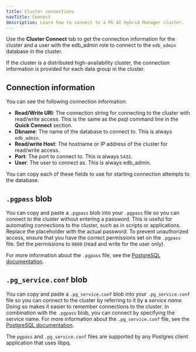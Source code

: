 ```yaml
---
title: Cluster connections
navTitle: Connect
description: Learn how to connect to a PG AI Hybrid Manager cluster.
---
```


Use the **Cluster Connect** tab to get the connection information for the cluster and a user with the edb_admin role to connect to the `edb_admin` database in the cluster.

If the cluster is a distributed high-availability cluster, the connection information is provided for each data group in the cluster.

## Connection information

You can see the following connection information:

-   **Read/Write URI**:
      The connection string for connecting to the cluster with read/write access. This is the same as the psql command line in the **Quick Connect** section.
-   **Dbname**:
      The name of the database to connect to. This is always `edb_admin`.
-   **Read/write Host**:
      The hostname or IP address of the cluster for read/write access.
-   **Port**:
      The port to connect to. This is always `5432`.
-   **User**:
      The user to connect as. This is always edb_admin.

You can copy each of these fields to use for starting connection attempts to the database.

## `.pgpass` blob

You can copy and paste a `.pgpass` blob into your `.pgpass` file so you can connect to the cluster without entering a password. This is useful for automating connections to the cluster, such as in scripts or applications. Replace the placeholder with the actual password. To prevent unauthorized access, ensure that you have the correct permissions set on the `.pgpass` file. Set the permissions to `0600` (read and write for the user only). 

For more information about the `.pgpass` file, see the [PostgreSQL documentation](https://www.postgresql.org/docs/current/libpq-pgpass.html).

## `.pg_service.conf` blob

You can copy and paste a `.pg_service.conf` blob into your `.pg_service.conf` file so you can connect to the cluster by referring to it by a *service name*. Doing so makes it easier to remember connections to the cluster. In combination with the `.pgpass` blob, you can connect by specifying the service name. For more information about the `.pg_service.conf` file, see the [PostgreSQL documentation](https://www.postgresql.org/docs/current/libpq-pgservice.html).

The `pgpass` and `.pg_service.conf` files are supported by any Postgres client application that uses libpq.
